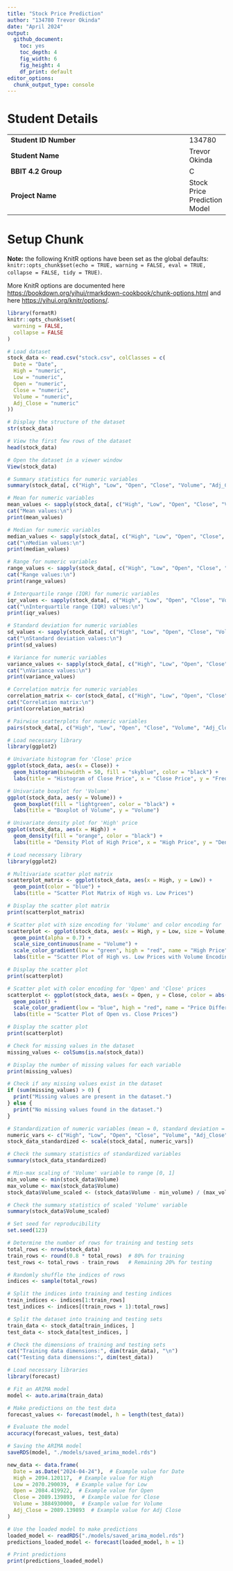 ```yaml
---
title: "Stock Price Prediction"
author: "134780 Trevor Okinda"
date: "April 2024"
output:
  github_document: 
    toc: yes
    toc_depth: 4
    fig_width: 6
    fig_height: 4
    df_print: default
editor_options:
  chunk_output_type: console
---
```


# Student Details

|                                              |     |
|----------------------------------------------|-----|
| **Student ID Number**                        | 134780 |
| **Student Name**                             | Trevor Okinda |
| **BBIT 4.2 Group**                           | C |
| **Project Name**                             | Stock Price Prediction Model |

# Setup Chunk

**Note:** the following KnitR options have been set as the global defaults: <BR> `knitr::opts_chunk$set(echo = TRUE, warning = FALSE, eval = TRUE, collapse = FALSE, tidy = TRUE)`.

More KnitR options are documented here <https://bookdown.org/yihui/rmarkdown-cookbook/chunk-options.html> and here <https://yihui.org/knitr/options/>.

```r
library(formatR)
knitr::opts_chunk$set(
  warning = FALSE,
  collapse = FALSE
)
```

```r
# Load dataset
stock_data <- read.csv("stock.csv", colClasses = c(
  Date = "Date",
  High = "numeric",
  Low = "numeric",
  Open = "numeric",
  Close = "numeric",
  Volume = "numeric",
  Adj_Close = "numeric"
))

# Display the structure of the dataset
str(stock_data)

# View the first few rows of the dataset
head(stock_data)

# Open the dataset in a viewer window
View(stock_data)
```

```r
# Summary statistics for numeric variables
summary(stock_data[, c("High", "Low", "Open", "Close", "Volume", "Adj_Close")])
```

```r
# Mean for numeric variables
mean_values <- sapply(stock_data[, c("High", "Low", "Open", "Close", "Volume", "Adj_Close")], mean)
cat("Mean values:\n")
print(mean_values)

# Median for numeric variables
median_values <- sapply(stock_data[, c("High", "Low", "Open", "Close", "Volume", "Adj_Close")], median)
cat("\nMedian values:\n")
print(median_values)
```

```r
# Range for numeric variables
range_values <- sapply(stock_data[, c("High", "Low", "Open", "Close", "Volume", "Adj_Close")], function(x) c(min(x), max(x)))
cat("Range values:\n")
print(range_values)

# Interquartile range (IQR) for numeric variables
iqr_values <- sapply(stock_data[, c("High", "Low", "Open", "Close", "Volume", "Adj_Close")], IQR)
cat("\nInterquartile range (IQR) values:\n")
print(iqr_values)

# Standard deviation for numeric variables
sd_values <- sapply(stock_data[, c("High", "Low", "Open", "Close", "Volume", "Adj_Close")], sd)
cat("\nStandard deviation values:\n")
print(sd_values)

# Variance for numeric variables
variance_values <- sapply(stock_data[, c("High", "Low", "Open", "Close", "Volume", "Adj_Close")], var)
cat("\nVariance values:\n")
print(variance_values)
```

```r
# Correlation matrix for numeric variables
correlation_matrix <- cor(stock_data[, c("High", "Low", "Open", "Close", "Volume", "Adj_Close")])
cat("Correlation matrix:\n")
print(correlation_matrix)

# Pairwise scatterplots for numeric variables
pairs(stock_data[, c("High", "Low", "Open", "Close", "Volume", "Adj_Close")])
```

```r
# Load necessary library
library(ggplot2)

# Univariate histogram for 'Close' price
ggplot(stock_data, aes(x = Close)) +
  geom_histogram(binwidth = 50, fill = "skyblue", color = "black") +
  labs(title = "Histogram of Close Price", x = "Close Price", y = "Frequency")

# Univariate boxplot for 'Volume'
ggplot(stock_data, aes(y = Volume)) +
  geom_boxplot(fill = "lightgreen", color = "black") +
  labs(title = "Boxplot of Volume", y = "Volume")

# Univariate density plot for 'High' price
ggplot(stock_data, aes(x = High)) +
  geom_density(fill = "orange", color = "black") +
  labs(title = "Density Plot of High Price", x = "High Price", y = "Density")

# Load necessary library
library(ggplot2)

# Multivariate scatter plot matrix
scatterplot_matrix <- ggplot(stock_data, aes(x = High, y = Low)) +
  geom_point(color = "blue") +
  labs(title = "Scatter Plot Matrix of High vs. Low Prices")

# Display the scatter plot matrix
print(scatterplot_matrix)

# Scatter plot with size encoding for 'Volume' and color encoding for 'High' prices
scatterplot <- ggplot(stock_data, aes(x = High, y = Low, size = Volume, color = High)) +
  geom_point(alpha = 0.7) +
  scale_size_continuous(name = "Volume") +
  scale_color_gradient(low = "green", high = "red", name = "High Price") +
  labs(title = "Scatter Plot of High vs. Low Prices with Volume Encoding")

# Display the scatter plot
print(scatterplot)

# Scatter plot with color encoding for 'Open' and 'Close' prices
scatterplot <- ggplot(stock_data, aes(x = Open, y = Close, color = abs(Close - Open))) +
  geom_point() +
  scale_color_gradient(low = "blue", high = "red", name = "Price Difference") +
  labs(title = "Scatter Plot of Open vs. Close Prices")

# Display the scatter plot
print(scatterplot)

```

```r
# Check for missing values in the dataset
missing_values <- colSums(is.na(stock_data))

# Display the number of missing values for each variable
print(missing_values)

# Check if any missing values exist in the dataset
if (sum(missing_values) > 0) {
  print("Missing values are present in the dataset.")
} else {
  print("No missing values found in the dataset.")
}
```

```r
# Standardization of numeric variables (mean = 0, standard deviation = 1)
numeric_vars <- c("High", "Low", "Open", "Close", "Volume", "Adj_Close")
stock_data_standardized <- scale(stock_data[, numeric_vars])

# Check the summary statistics of standardized variables
summary(stock_data_standardized)

# Min-max scaling of 'Volume' variable to range [0, 1]
min_volume <- min(stock_data$Volume)
max_volume <- max(stock_data$Volume)
stock_data$Volume_scaled <- (stock_data$Volume - min_volume) / (max_volume - min_volume)

# Check the summary statistics of scaled 'Volume' variable
summary(stock_data$Volume_scaled)
```

```r
# Set seed for reproducibility
set.seed(123)

# Determine the number of rows for training and testing sets
total_rows <- nrow(stock_data)
train_rows <- round(0.8 * total_rows)  # 80% for training
test_rows <- total_rows - train_rows   # Remaining 20% for testing

# Randomly shuffle the indices of rows
indices <- sample(total_rows)

# Split the indices into training and testing indices
train_indices <- indices[1:train_rows]
test_indices <- indices[(train_rows + 1):total_rows]

# Split the dataset into training and testing sets
train_data <- stock_data[train_indices, ]
test_data <- stock_data[test_indices, ]

# Check the dimensions of training and testing sets
cat("Training data dimensions:", dim(train_data), "\n")
cat("Testing data dimensions:", dim(test_data))
```

```r
# Load necessary libraries
library(forecast)

# Fit an ARIMA model
model <- auto.arima(train_data)

# Make predictions on the test data
forecast_values <- forecast(model, h = length(test_data))

# Evaluate the model
accuracy(forecast_values, test_data)
```

```r
# Saving the ARIMA model
saveRDS(model, "./models/saved_arima_model.rds")

new_data <- data.frame(
  Date = as.Date("2024-04-24"),  # Example value for Date
  High = 2094.120117,  # Example value for High
  Low = 2070.290039,  # Example value for Low
  Open = 2084.419922,  # Example value for Open
  Close = 2089.139893,  # Example value for Close
  Volume = 3884930000,  # Example value for Volume
  Adj_Close = 2089.139893  # Example value for Adj Close
)

# Use the loaded model to make predictions
loaded_model <- readRDS("./models/saved_arima_model.rds")
predictions_loaded_model <- forecast(loaded_model, h = 1)

# Print predictions
print(predictions_loaded_model)
```


